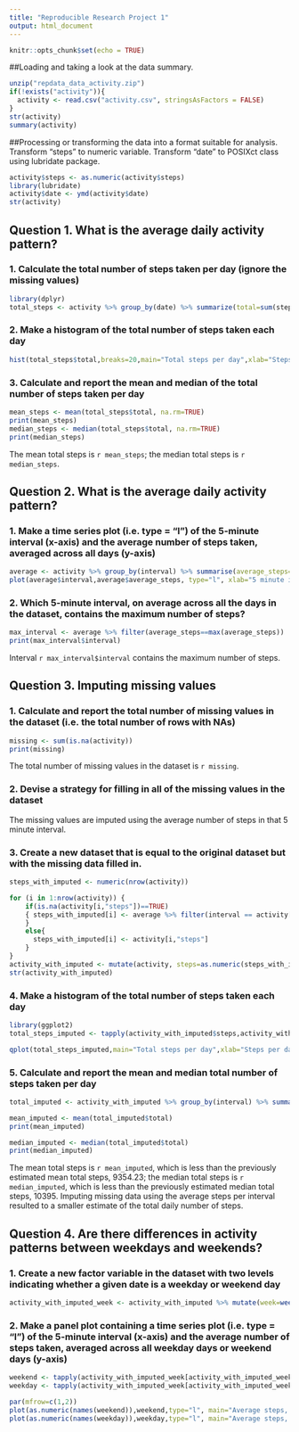 ```yaml
---
title: "Reproducible Research Project 1"
output: html_document
---
```


```r
knitr::opts_chunk$set(echo = TRUE)
```

##Loading and taking a look at the data summary.
```r
unzip("repdata_data_activity.zip")
if(!exists("activity")){
  activity <- read.csv("activity.csv", stringsAsFactors = FALSE)
}
str(activity)
summary(activity)
```

##Processing or transforming the data into a format suitable for analysis.  Transform "steps" to numeric variable.  Transform "date" to POSIXct class using lubridate package.  
```r
activity$steps <- as.numeric(activity$steps)
library(lubridate)
activity$date <- ymd(activity$date)
str(activity)
```

## Question 1.  What is the average daily activity pattern?

### 1. Calculate the total number of steps taken per day (ignore the missing values)
```r
library(dplyr)
total_steps <- activity %>% group_by(date) %>% summarize(total=sum(steps, na.rm=TRUE)) %>% print
```

###  2. Make a histogram of the total number of steps taken each day
```r
hist(total_steps$total,breaks=20,main="Total steps per day",xlab="Steps per day", ylab="Number of Days")
```

### 3. Calculate and report the mean and median of the total number of steps taken per day
```r
mean_steps <- mean(total_steps$total, na.rm=TRUE)
print(mean_steps)
median_steps <- median(total_steps$total, na.rm=TRUE)
print(median_steps)
```
The mean total steps is `r mean_steps`; the median total steps is `r median_steps`.

## Question 2.  What is the average daily activity pattern?

### 1. Make a time series plot (i.e. type = "l") of the 5-minute interval (x-axis) and the average number of steps taken, averaged across all days (y-axis)  
```r
average <- activity %>% group_by(interval) %>% summarise(average_steps=mean(steps, na.rm=TRUE))
plot(average$interval,average$average_steps, type="l", xlab="5 minute interval", ylab="average steps")
```

### 2. Which 5-minute interval, on average across all the days in the dataset, contains the maximum number of steps?
```r
max_interval <- average %>% filter(average_steps==max(average_steps))
print(max_interval$interval)
```
Interval `r max_interval$interval` contains the maximum number of steps.

## Question 3.  Imputing missing values

### 1. Calculate and report the total number of missing values in the dataset (i.e. the total number of rows with NAs)
```r
missing <- sum(is.na(activity))
print(missing)
```
The total number of missing values in the dataset is `r missing`.

### 2. Devise a strategy for filling in all of the missing values in the dataset

The missing values are imputed using the average number of steps in that 5 minute interval.

### 3. Create a new dataset that is equal to the original dataset but with the missing data filled in.
```r
steps_with_imputed <- numeric(nrow(activity))

for (i in 1:nrow(activity)) {
    if(is.na(activity[i,"steps"])==TRUE)
    { steps_with_imputed[i] <- average %>% filter(interval == activity[i,"interval"]) %>% select(average_steps)
    }
    else{
      steps_with_imputed[i] <- activity[i,"steps"]
    }
}
activity_with_imputed <- mutate(activity, steps=as.numeric(steps_with_imputed))
str(activity_with_imputed)
```

### 4. Make a histogram of the total number of steps taken each day 
```r
library(ggplot2)
total_steps_imputed <- tapply(activity_with_imputed$steps,activity_with_imputed$date,sum)

qplot(total_steps_imputed,main="Total steps per day",xlab="Steps per day", ylab="Number of Days",binwidth=500)
```


### 5. Calculate and report the mean and median total number of steps taken per day
```r
total_imputed <- activity_with_imputed %>% group_by(interval) %>% summarise(total=sum(steps))

mean_imputed <- mean(total_imputed$total)
print(mean_imputed)

median_imputed <- median(total_imputed$total)
print(median_imputed)
```
The mean total steps is `r mean_imputed`, which is less than the previously estimated mean total steps, 9354.23; the median total steps is `r median_imputed`, which is less than the previously estimated median total steps, 10395.  Imputing missing data using the average steps per interval resulted to a smaller estimate of the total daily number of steps.

## Question 4.  Are there differences in activity patterns between weekdays and weekends?

### 1. Create a new factor variable in the dataset with two levels indicating whether a given date is a weekday or weekend day
```r
activity_with_imputed_week <- activity_with_imputed %>% mutate(week=weekdays(activity_with_imputed$date)) %>% mutate(weekDay = ifelse(week==c("Saturday", "Sunday"),"weekend","weekday"))
```

### 2. Make a panel plot containing a time series plot (i.e. type = "l") of the 5-minute interval (x-axis) and the average number of steps taken, averaged across all weekday days or weekend days (y-axis)
```r
weekend <- tapply(activity_with_imputed_week[activity_with_imputed_week$weekDay=="weekend",]$steps, activity_with_imputed_week[activity_with_imputed_week$weekDay=="weekend",]$interval,mean)
weekday <- tapply(activity_with_imputed_week[activity_with_imputed_week$weekDay=="weekday",]$steps, activity_with_imputed_week[activity_with_imputed_week$weekDay=="weekday",]$interval,mean)

par(mfrow=c(1,2))
plot(as.numeric(names(weekend)),weekend,type="l", main="Average steps, weekends", xlab="Interval", ylab="Steps")
plot(as.numeric(names(weekday)),weekday,type="l", main="Average steps, weekday", xlab="Interval", ylab="Steps")
```

